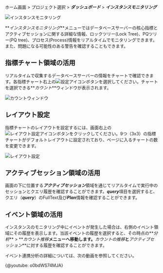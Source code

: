 ホーム画面 > プロジェクト選択 > **_ダッシュボード_** > **_インスタンスモニタリング_**

![インスタンスモニタリング](/img/db-instance-monitoring.png)

**_インスタンスモニタリング_**メニューではデータベースサーバーの核心指標とアクティブセッションに関する詳細な情報、ロックツリー(Lock Tree)、PQツリー(PQ tree)、プロセス(Process)情報をリアルタイムでモニタリングできます。また、問題になる可能性のある警告を確認することもできます。

## 指標チャート領域の活用

リアルタイムで収集するデータベースサーバーの情報をチャートで確認できます。各指標チャート右上の![設定アイコン](/img/ico-setting.svg)ボタンを選択してください。チャートを選択できる**_カウント_**ウィンドウが表示されます。

![カウントウィンドウ](/img/count-window.png)

## レイアウト設定

指標チャートのレイアウトを設定するには、画面右上の![レイアウト設定アイコン](/img/ico-layout-set.svg)ボタンをクリックしてください。9つ（3x3）の指標チャートがデフォルトレイアウトに設定されており、ページに入るチャートの数を変更できます。

![レイアウト設定](https://img.whatap.io/media/user_guide_database/chart_layout.png)

## アクティブセッション領域の活用

画面の下に位置する***アクティブセッション***領域を通じてリアルタイムで実行中のセッションとクエリ履歴を確認することができます。***query***項目を選択すると、クエリ（***query***）のFullText及び***Plan***情報を確認することができます。

## イベント領域の活用

インスタンスのモニタリング中にイベントが発生した場合は、右側のイベント領域にその履歴を表示します。当該イベントの履歴を選択すると、その時点の**_分析_** > **_カウント推移_**メニューへ移動します。**_カウントの推移_**と**_アクティブセッション_**に対する履歴を確認することができます。

イベント連携分析の詳細については、次の動画を参照してください。

{@youtube: o0bdWS74MJA}
